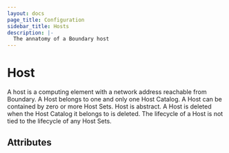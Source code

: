 ```yaml
---
layout: docs
page_title: Configuration
sidebar_title: Hosts
description: |-
  The annatomy of a Boundary host
---
```


# Host

A host is a computing element with a network address reachable from Boundary. A Host belongs to one and only one Host Catalog. A Host can be contained by zero or more Host Sets. Host is abstract. A Host is deleted when the Host Catalog it belongs to is deleted. The lifecycle of a Host is not tied to the lifecycle of any Host Sets.

## Attributes
